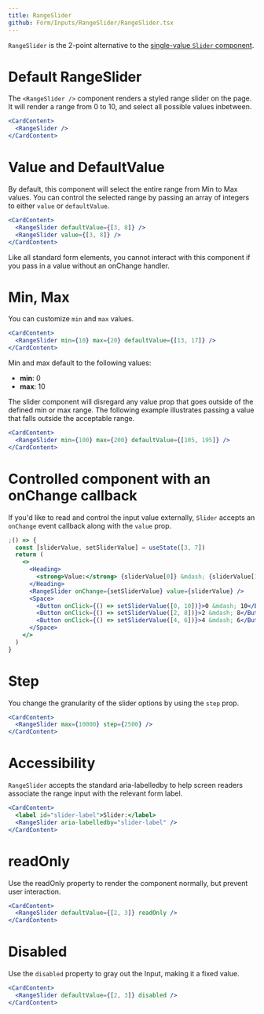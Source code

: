 ```yaml
---
title: RangeSlider
github: Form/Inputs/RangeSlider/RangeSlider.tsx
---
```


`RangeSlider` is the 2-point alternative to the [single-value `Slider` component](/components/forms/slider).

# Default RangeSlider

The `<RangeSlider />` component renders a styled range slider on the page. It will render a range from 0 to 10, and select all possible values inbetween.

```jsx
<CardContent>
  <RangeSlider />
</CardContent>
```

# Value and DefaultValue

By default, this component will select the entire range from Min to Max values. You can control the selected range by passing an array of integers to either `value` or `defaultValue`.

```jsx
<CardContent>
  <RangeSlider defaultValue={[3, 8]} />
  <RangeSlider value={[3, 8]} />
</CardContent>
```

Like all standard form elements, you cannot interact with this component if you pass in a value without an onChange handler.

# Min, Max

You can customize `min` and `max` values.

```jsx
<CardContent>
  <RangeSlider min={10} max={20} defaultValue={[13, 17]} />
</CardContent>
```

Min and max default to the following values:

- **min**: 0
- **max**: 10

The slider component will disregard any value prop that goes outside of the defined min or max range. The following example illustrates passing a value that falls outside the acceptable range.

```jsx
<CardContent>
  <RangeSlider min={100} max={200} defaultValue={[105, 195]} />
</CardContent>
```

# Controlled component with an onChange callback

If you'd like to read and control the input value externally, `Slider` accepts an `onChange` event callback along with the `value` prop.

```jsx
;() => {
  const [sliderValue, setSliderValue] = useState([3, 7])
  return (
    <>
      <Heading>
        <strong>Value:</strong> {sliderValue[0]} &mdash; {sliderValue[1]}
      </Heading>
      <RangeSlider onChange={setSliderValue} value={sliderValue} />
      <Space>
        <Button onClick={() => setSliderValue([0, 10])}>0 &mdash; 10</Button>
        <Button onClick={() => setSliderValue([2, 8])}>2 &mdash; 8</Button>
        <Button onClick={() => setSliderValue([4, 6])}>4 &mdash; 6</Button>
      </Space>
    </>
  )
}
```

# Step

You change the granularity of the slider options by using the `step` prop.

```jsx
<CardContent>
  <RangeSlider max={10000} step={2500} />
</CardContent>
```

# Accessibility

`RangeSlider` accepts the standard aria-labelledby to help screen readers associate the range input with the relevant form label.

```jsx
<CardContent>
  <label id="slider-label">Slider:</label>
  <RangeSlider aria-labelledby="slider-label" />
</CardContent>
```

# readOnly

Use the readOnly property to render the component normally, but prevent user interaction.

```jsx
<CardContent>
  <RangeSlider defaultValue={[2, 3]} readOnly />
</CardContent>
```

# Disabled

Use the `disabled` property to gray out the Input, making it a fixed value.

```jsx
<CardContent>
  <RangeSlider defaultValue={[2, 3]} disabled />
</CardContent>
```
